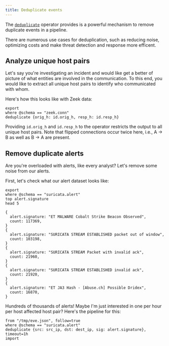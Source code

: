 ```yaml
---
title: Deduplicate events
---
```


The [`deduplicate`](/reference/operators/deduplicate) operator
provides is a powerful mechanism to remove duplicate events in a pipeline.

There are numerous use cases for deduplication, such as reducing noise,
optimizing costs and make threat detection and response more efficent.

## Analyze unique host pairs

Let's say you're investigating an incident and would like get a better of
picture of what entities are involved in the communication. To this end, you
would like to extract all unique host pairs to identify who communicated with
whom.

Here's how this looks like with Zeek data:

```tql
export
where @schema == "zeek.conn"
deduplicate {orig_h: id.orig_h, resp_h: id.resp_h}
```

Providing `id.orig_h` and `id.resp_h` to the operator restricts the output to
all unique host pairs. Note that flipped connections occur twice here, i.e., A →
B as well as B → A are present.

## Remove duplicate alerts

Are you're overloaded with alerts, like every analyst? Let's remove some noise
from our alerts.

First, let's check what our alert dataset looks like:

```tql
export
where @schema == "suricata.alert"
top alert.signature
head 5
```

```tql
{
  alert.signature: "ET MALWARE Cobalt Strike Beacon Observed",
  count: 117369,
}
{
  alert.signature: "SURICATA STREAM ESTABLISHED packet out of window",
  count: 103198,
}
{
  alert.signature: "SURICATA STREAM Packet with invalid ack",
  count: 21960,
}
{
  alert.signature: "SURICATA STREAM ESTABLISHED invalid ack",
  count: 21920,
}
{
  alert.signature: "ET JA3 Hash - [Abuse.ch] Possible Dridex",
  count: 16870,
}
```

Hundreds of thousands of alerts! Maybe I'm just interested in one per hour per
host affected host pair? Here's the pipeline for this:

```tql
from "/tmp/eve.json", follow=true
where @schema == "suricata.alert"
deduplicate {src: src_ip, dst: dest_ip, sig: alert.signature}, timeout=1h
import
```

